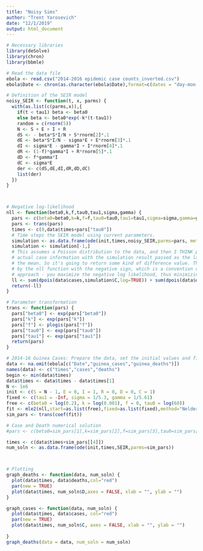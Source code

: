 ```yaml
---
title: "Noisy Sims"
author: "Trent Yarosevich"
date: "12/1/2019"
output: html_document
---
```

```r
# Necessary libraries
library(deSolve)
library(chron)
library(bbmle)

# Read the data file
ebola <- read.csv("2014-2016 epidemic case counts_inverted.csv")
ebola$Date <- chron(as.character(ebola$Date),format=c(dates = "day-mon-year"))

# Definition of the SEIR model
noisy_SEIR <- function(t, x, parms) {
  with(as.list(c(parms,x)),{
    if(t < tau1) beta <- beta0
    else beta <- beta0*exp(-k*(t-tau1))
    random = c(rnorm(5))
    N <- S + E + I + R
    dS <- - beta*S*I/N + S*rnorm[2]*.1
    dE <- beta*S*I/N - sigma*E + E*rnorm[3]*.1
    dI <- sigma*E - gamma*I + I*rnorm[4]*.1
    dR <- (1-f)*gamma*I + R*rnorm[5]*.1
    dD <- f*gamma*I
    dC <- sigma*E
    der <- c(dS,dE,dI,dR,dD,dC)
    list(der)
  })
}



# Negative log-likelihood
nll <- function(beta0,k,f,tau0,tau1,sigma,gamma) {
  pars <- c(beta0=beta0,k=k,f=f,tau0=tau0,tau1=tau1,sigma=sigma,gamma=gamma)
  pars <- trans(pars)
  times <- c(0,data$times+pars["tau0"])
  # Time steps the SEIR model using current parameters.
  simulation <- as.data.frame(ode(init,times,noisy_SEIR,parms=pars, method = "euler"))
  simulation <- simulation[-1,]
  # This assumes a Poisson distribution to the data, and then I THINK passes the 
  # actual case information with the simulation result passed as the lambda value, or
  # the mean. So it's going to return some kind of difference value. This is then returned 
  # by the nll function with the negative sign, which is a convention of this optimization 
  # approach - you maximize the negative log likelihood, thus minimizing the error.
  ll <- sum(dpois(data$cases,simulation$C,log=TRUE)) + sum(dpois(data$deaths,simulation$D,log=TRUE))
  return(-ll)
}

# Parameter transformation
trans <- function(pars) {
  pars["beta0"] <- exp(pars["beta0"])
  pars["k"] <- exp(pars["k"])
  pars["f"] <- plogis(pars["f"])
  pars["tau0"] <- exp(pars["tau0"])
  pars["tau1"] <- exp(pars["tau1"])
  return(pars)
}

# 2014-16 Guinea Cases: Prepare the data, set the initial values and fit the model
data <- na.omit(ebola[c("Date","guinea_cases","guinea_deaths")])
names(data) <- c("times","cases","deaths")
begin <- min(data$times)
data$times <- data$times - data$times[1]
N <- 1e6
init <- c(S = N - 1, E = 0, I = 1, R = 0, D = 0, C = 1)
fixed <- c(tau1 = -Inf, sigma = 1/5.3, gamma = 1/5.61)
free <- c(beta0 = log(0.2), k = log(0.001), f = 0, tau0 = log(60))
fit <- mle2(nll,start=as.list(free),fixed=as.list(fixed),method="Nelder-Mead",control=list(maxit=1e3))
sim_pars <- trans(coef(fit))

# Case and Death numerical solution
#pars <- c(beta0=sim_pars[1],k=sim_pars[2],f=sim_pars[3],tau0=sim_pars[4],tau1=sim_pars[5],sigma=sim_pars[6],gamma=sim_pars[7])

times <- c(data$times+sim_pars[[4]])
num_soln <- as.data.frame(ode(init,times,SEIR,parms=sim_pars))



# Plotting 
graph_deaths <- function(data, num_soln) {
  plot(data$times, data$deaths,col="red")
  par(new = TRUE)
  plot(data$times, num_soln$D,axes = FALSE, xlab = "", ylab = "")
}

graph_cases <- function(data, num_soln) {
  plot(data$times, data$cases, col="red")
  par(new = TRUE)
  plot(data$times, num_soln$C, axes = FALSE, xlab = "", ylab = "")
  
}
graph_deaths(data = data, num_soln = num_soln)
```

```r


```
